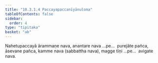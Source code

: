 ```yaml
---
title: "10.3.1.4 Paccayapaccanīyānuloma"
tableOfContents: false
sidebar:
  order: 4
type: "tipitaka"
basket: "ab"
---
```



<DynamicBreadcrumb />

<Division number="105">

<Paragraph number="2576">
Nahetupaccayā ārammaṇe nava, anantare nava …pe…  purejāte pañca, āsevane pañca, kamme nava (sabbattha nava), magge tīṇi …pe…  avigate nava.
</Paragraph>
</Division>